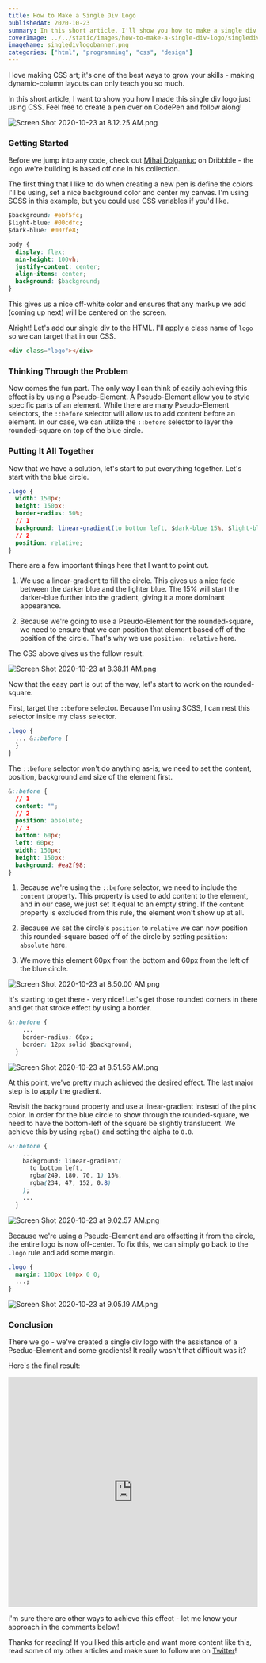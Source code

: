 ```yaml
---
title: How to Make a Single Div Logo
publishedAt: 2020-10-23
summary: In this short article, I'll show you how to make a single div logo just using CSS!
coverImage: ../../static/images/how-to-make-a-single-div-logo/singledivlogobanner.png
imageName: singledivlogobanner.png
categories: ["html", "programming", "css", "design"]
---
```


I love making CSS art; it's one of the best ways to grow your skills - making dynamic-column layouts can only teach you so much.

In this short article, I want to show you how I made this single div logo just using CSS.
Feel free to create a pen over on CodePen and follow along!

![Screen Shot 2020-10-23 at 8.12.25 AM.png](https://cdn.hashnode.com/res/hashnode/image/upload/v1603458755964/_G_BNq6Ye.png)

### Getting Started

Before we jump into any code, check out [Mihai Dolganiuc](https://dribbble.com/shots/10844834-New-Logo-Collection-7-logos-mark-design) on Dribbble - the logo we're building is based off one in his collection.

The first thing that I like to do when creating a new pen is define the colors I'll be using, set a nice background color and center my canvas. I'm using SCSS in this example, but you could use CSS variables if you'd like.

```css
$background: #ebf5fc;
$light-blue: #00cdfc;
$dark-blue: #007fe8;

body {
  display: flex;
  min-height: 100vh;
  justify-content: center;
  align-items: center;
  background: $background;
}
```

This gives us a nice off-white color and ensures that any markup we add (coming up next) will be centered on the screen.

Alright! Let's add our single div to the HTML. I'll apply a class name of `logo` so we can target that in our CSS.

```html
<div class="logo"></div>
```

### Thinking Through the Problem

Now comes the fun part. The only way I can think of easily achieving this effect is by using a Pseudo-Element. A Pseudo-Element allow you to style specific parts of an element. While there are many Pseudo-Element selectors, the `::before` selector will allow us to add content before an element. In our case, we can utilize the `::before` selector to layer the rounded-square on top of the blue circle.

### Putting It All Together

Now that we have a solution, let's start to put everything together. Let's start with the blue circle.

```css
.logo {
  width: 150px;
  height: 150px;
  border-radius: 50%;
  // 1
  background: linear-gradient(to bottom left, $dark-blue 15%, $light-blue);
  // 2
  position: relative;
}
```

There are a few important things here that I want to point out.

1. We use a linear-gradient to fill the circle. This gives us a nice fade between the darker blue and the lighter blue. The 15% will start the darker-blue further into the gradient, giving it a more dominant appearance.

2. Because we're going to use a Pseudo-Element for the rounded-square, we need to ensure that we can position that element based off of the position of the circle. That's why we use `position: relative` here.

The CSS above gives us the follow result:

![Screen Shot 2020-10-23 at 8.38.11 AM.png](https://cdn.hashnode.com/res/hashnode/image/upload/v1603460299247/jWMaaLKhi.png)

Now that the easy part is out of the way, let's start to work on the rounded-square.

First, target the `::before` selector. Because I'm using SCSS, I can nest this selector inside my class selector.

```css
.logo {
  ... &::before {
  }
}
```

The `::before` selector won't do anything as-is; we need to set the content, position, background and size of the element first.

```css
&::before {
  // 1
  content: "";
  // 2
  position: absolute;
  // 3
  bottom: 60px;
  left: 60px;
  width: 150px;
  height: 150px;
  background: #ea2f98;
}
```

1. Because we're using the `::before` selector, we need to include the `content` property. This property is used to add content to the element, and in our case, we just set it equal to an empty string. If the `content` property is excluded from this rule, the element won't show up at all.

2. Because we set the circle's `position` to `relative` we can now position this rounded-square based off of the circle by setting `position: absolute` here.

3. We move this element 60px from the bottom and 60px from the left of the blue circle.

![Screen Shot 2020-10-23 at 8.50.00 AM.png](https://cdn.hashnode.com/res/hashnode/image/upload/v1603461025396/bRANYQ-_p.png)

It's starting to get there - very nice! Let's get those rounded corners in there and get that stroke effect by using a border.

```css
&::before {
    ...
    border-radius: 60px;
    border: 12px solid $background;
  }

```

![Screen Shot 2020-10-23 at 8.51.56 AM.png](https://cdn.hashnode.com/res/hashnode/image/upload/v1603461125456/qk-jdxCE8.png)

At this point, we've pretty much achieved the desired effect. The last major step is to apply the gradient.

Revisit the `background` property and use a linear-gradient instead of the pink color.
In order for the blue circle to show through the rounded-square, we need to have the bottom-left of the square be slightly translucent. We achieve this by using `rgba()` and setting the alpha to `0.8`.

```css
&::before {
    ...
    background: linear-gradient(
      to bottom left,
      rgba(249, 180, 70, 1) 15%,
      rgba(234, 47, 152, 0.8)
    );
    ...
  }

```

![Screen Shot 2020-10-23 at 9.02.57 AM.png](https://cdn.hashnode.com/res/hashnode/image/upload/v1603461784260/n__q1kFpX.png)

Because we're using a Pseudo-Element and are offsetting it from the circle, the entire logo is now off-center. To fix this, we can simply go back to the `.logo` rule and add some margin.

```css
.logo {
  margin: 100px 100px 0 0;
  ...;
}
```

![Screen Shot 2020-10-23 at 9.05.19 AM.png](https://cdn.hashnode.com/res/hashnode/image/upload/v1603461932717/nUqEYN8MP.png)

### Conclusion

There we go - we've created a single div logo with the assistance of a Pseduo-Element and some gradients! It really wasn't that difficult was it?

Here's the final result:

<iframe
  height="465"
  width="100%"
  scrolling="no"
  title="Single Div Logo"
  src="https://codepen.io/braydoncoyer/embed/wvabQxW?height=265&theme-id=light&default-tab=css,result"
  frameBorder="no"
  loading="lazy"
  allowtransparency="true"
  allowFullScreen={true}
>
  See the Pen{" "}
  <a href="https://codepen.io/braydoncoyer/pen/wvabQxW">Single Div Logo</a> by
  Braydon Coyer (<a href="https://codepen.io/braydoncoyer">@braydoncoyer</a>) on{" "}
  <a href="https://codepen.io">CodePen</a>.
</iframe>

I'm sure there are other ways to achieve this effect - let me know your approach in the comments below!

Thanks for reading! If you liked this article and want more content like this, read some of my other articles and make sure to follow me on [Twitter](https://twitter.com/BraydonCoyer)!
